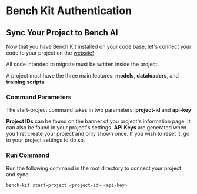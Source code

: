 # Bench Kit Authentication

## Sync Your Project to Bench AI

Now that you have Bench Kit installed on your code base, let's connect your code to your project on the [website!](https://bench-ai.com)

All code intended to migrate must be written inside the project.

A project must have the three main features: <b>models</b>, <b>dataloaders</b>, and <b>training scripts</b>.

### Command Parameters
The start-project command takes in two parameters: <b>project-id</b> and <b>api-key</b>


<Callout>
    <b>Project IDs</b> can be found on the banner of you project's information page. It can also be found in your project's settings.
</Callout>

<Callout>
    <b>API Keys</b> are generated when you first create your project and only shown once. If you wish to reset it, go to your project settings to do so.
</Callout>

### Run Command

Run the following command in the root directory to connect your project and sync:
```bash filename="> Terminal" copy
bench-kit start-project <project-id> <api-key>
```

